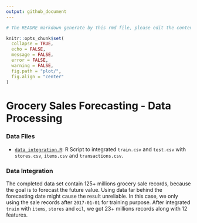 ```yaml
---
output: github_document
---
```


```r
# The README markdown generate by this rmd file, please edit the content within this R markdown.

knitr::opts_chunk$set(
  collapse = TRUE,
  echo = FALSE,
  message = FALSE,
  error = FALSE,
  warning = FALSE,
  fig.path = "plot/",
  fig.align = "center"
)
```

# Grocery Sales Forecasting - Data Processing

### Data Files

* [`data_integration.R`](https://github.com/Jiaying-Wu/Grocery-Sales-Forecasting/blob/master/process/data_integration.R): R Script to integrated `train.csv` and `test.csv` with `stores.csv`, `items.csv` and `transactions.csv`.


### Data Integration

The completed data set contain 125+ millions grocery sale records, because the goal is to forecast the future value. Using data far behind the forecasting date might cause the result unreliable. In this case, we only using the sale records after `2017-01-01` for training purpose. After integrated `train` with `items`, `stores` and `oil`, we got 23+ millions records along with 12 features.


